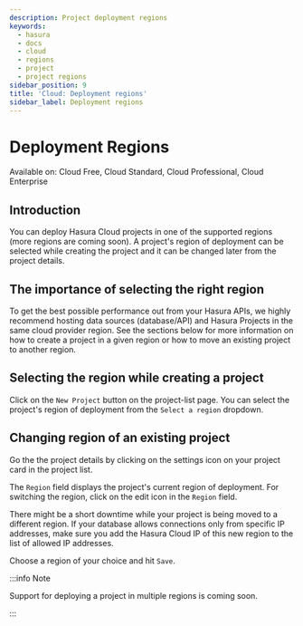 ```yaml
---
description: Project deployment regions
keywords:
  - hasura
  - docs
  - cloud
  - regions
  - project
  - project regions
sidebar_position: 9
title: 'Cloud: Deployment regions'
sidebar_label: Deployment regions
---
```



# Deployment Regions

<div className="badge badge--primary heading-badge">
  Available on: Cloud Free, Cloud Standard, Cloud Professional, Cloud Enterprise
</div>

## Introduction

You can deploy Hasura Cloud projects in one of the supported regions (more regions are coming soon). A project's region
of deployment can be selected while creating the project and it can be changed later from the project details.

## The importance of selecting the right region

To get the best possible performance out from your Hasura APIs, we highly recommend hosting data sources (database/API)
and Hasura Projects in the same cloud provider region. See the sections below for more information on how to create a
project in a given region or how to move an existing project to another region.

## Selecting the region while creating a project

Click on the `New Project` button on the project-list page. You can select the project's region of deployment from the
`Select a region` dropdown.

<Thumbnail src="/img/projects/regions-while-creation.png" alt="select regions while project creation" />

## Changing region of an existing project

Go the the project details by clicking on the settings icon on your project card in the project list.

<Thumbnail src="/img/getting-started/project-manage.png" alt="select regions while project creation" width="900px" />

The `Region` field displays the project's current region of deployment. For switching the region, click on the edit icon
in the `Region` field.

<Thumbnail src="/img/projects/region-edit-before.png" alt="select regions while project creation" />

There might be a short downtime while your project is being moved to a different region. If your database allows
connections only from specific IP addresses, make sure you add the Hasura Cloud IP of this new region to the list of
allowed IP addresses.

Choose a region of your choice and hit `Save`.

<Thumbnail src="/img/projects/region-change-confirmation.png" alt="change region confirmation" />

:::info Note

Support for deploying a project in multiple regions is coming soon.

:::
